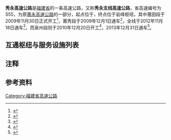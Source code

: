 {{中国高速公路信息框
|省名=Fujian
|编号=S55
|名称=秀屿 - 永春高速公路
|自定头部=[[File:Fujian_Expwy_S55_sign_no_name.svg|100px]]
|路线简称=秀永
|起点={{中国国道名|356}}
|终点={{China Expwy Name|G2517}}{{China Expwy Name|G72}}{{China Expwy Name|S21|P=Fujian}}岩峰枢纽
|最近通车日期=2013年12月31日
}}
'''秀永高速公路'''是[[福建省|福建省]]的一条高速公路，又称'''秀永支线高速公路'''，省高速编号为S55，为原[[莆永高速公路|莆永高速公路]]的一部分，起点位于{{中国国道名|356}}，终点位于{{China Expwy Name|G2517}}{{China Expwy Name|G72}}{{China Expwy Name|S21|P=Fujian}}岩峰枢纽，其中莆田段于2009年11月30日正式开工<ref>{{Cite web|title=仙游县隆重举行莆永高速公路莆田段开工典礼_工作动态_福建省交通运输厅|url=http://jtyst.fujian.gov.cn/zwgk/jtyw/gzdt/200912/t20091204_517261.htm|accessdate=2020-11-22|work=jtyst.fujian.gov.cn}}</ref>，莆秀段于2009年12月1日通车<ref>{{Cite web|title=莆秀高速明日正式通车_工作动态_福建省交通运输厅|url=http://jtyst.fujian.gov.cn/zwgk/jtyw/gzdt/200911/t20091130_517169.htm|accessdate=2020-11-22|work=jtyst.fujian.gov.cn}}</ref>，全线于2012年11月18日通车<ref>{{Cite web|title=莆永高速全线通车后福州至永定只需要3个多小时_新浪福建城事_新浪福建|url=http://fj.sina.com.cn/news/m/2012-11-20/070315590.html|accessdate=2020-11-22|work=fj.sina.com.cn}}</ref>，而泉州段则于2010年12月20日开工<ref>{{Cite web|title=海西高速公路网莆永线泉州段开工建设——中新网|url=http://www.chinanews.com/qxcz/2010/12-20/2734035.shtml|accessdate=2020-11-22|work=www.chinanews.com}}</ref>，2013年12月31日通车<ref>{{Cite web|title=莆永高速全线通车 安永德到福州节省1小时_大闽网_腾讯网|url=https://fj.qq.com/a/20140101/001562.htm|accessdate=2020-11-22|work=fj.qq.com}}</ref>。

==互通枢纽与服务设施列表==
{{Start expwy exit box|place=1}}
{{Expwy exit item|type=MT|name=湄洲岛（东吴港）|place=[[莆田市|莆田市]]<br/>[[秀屿区|秀屿区]]{{Notetag|部分辖区实际属于[[湄洲湾北岸经济开发区|湄洲湾北岸经济开发区]]管辖}}|place rows=3|road connection=新文路（{{中国国道名|356}}）}}
{{Expwy exit item|type=E|name=莆田忠门|road connection={{中国国道名|356}}}}
{{Expwy exit item|type=E|name=秀屿|road connection={{中国国道名|228}}}}
{{Expwy exit item|type=H|name=西埔|place=[[莆田市|莆田市]]<br/>[[荔城区|荔城区]]|place rows=2|highway connection={{China Expwy Name|G15}}}}
{{Expwy exit item|type=S|name=善乡}}
{{Expwy exit item|type=E|name=莆田西|place=[[莆田市|莆田市]]<br/>[[城厢区|城厢区]]|place rows=2|highway connection={{中国国道名|324}}<br/>{{中国国道名|356}}}}
{{Expwy exit item|type=E|name=莆田华亭|road connection=紫山东路（{{中国国道名|356}}）}}
{{Expwy exit item|type=E|name=榜头|alias=仙游盖尾|place=[[莆田市|莆田市]]<br/>[[仙游县|仙游县]]|place rows=5|road connection={{中国县道名|241}}}}
{{Expwy exit item|type=E|name=仙游东|alias=仙游城区}}
{{Expwy exit item|type=H|name=蒲峰|highway connection={{China Expwy Name|G1523}}}}
{{Expwy exit item|type=S|name=大济}}
{{Expwy exit item|type=E|name=仙游大济|road connection={{中国县道名|242}}}}
{{Expwy exit item|type=E|name=永春湖洋|place=[[泉州市|泉州市]]<br/>[[永春县|永春县]]|place rows=5|road connection={{中国县道名|345}}}}
{{Expwy exit item|type=E|name=永春东|road connection={{中国国道名|356}}}}
{{Expwy exit item|type=S|name=岵山}}
{{Expwy exit item|type=H|name=磻溪|state=C|highway connection={{China Expwy Name|G72}}|comment=与{{China Expwy Name|G72}}共线段起点}}
{{Expwy exit item|type=H|name=岩峰|state=C|highway connection={{China Expwy Name|G2517}}<br/>{{China Expwy Name|G72}}<br/>{{China Expwy Name|S21|P=Fujian}}|comment=与{{China Expwy Name|G72}}共线段终点}}
{{End expwy exit box|place=1}}

==注释==
{{NoteFoot}}
==参考资料==
{{Reflist}}
{{福建省高速公路}}

[[Category:福建省高速公路|Category:福建省高速公路]]